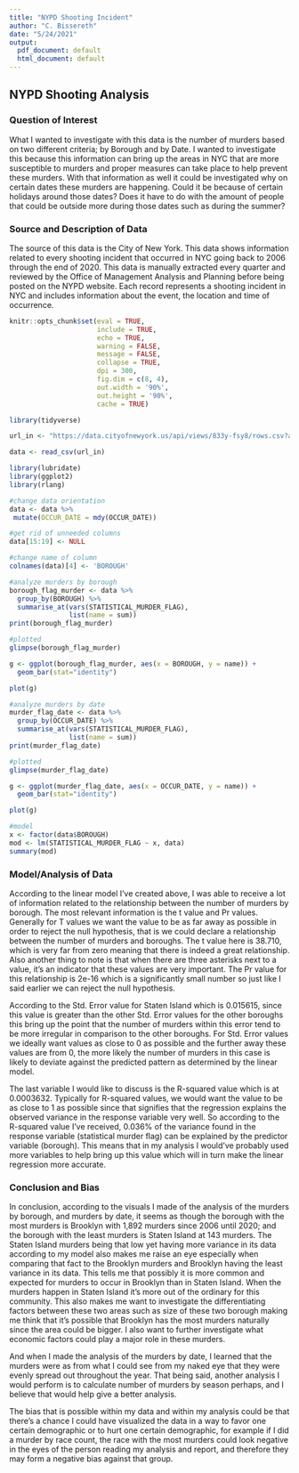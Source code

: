 ```yaml
---
title: "NYPD Shooting Incident"
author: "C. Bissereth"
date: "5/24/2021"
output:
  pdf_document: default
  html_document: default
---
```


## NYPD Shooting Analysis

### Question of Interest 
What I wanted to investigate with this data is the number of murders based on two different criteria; by Borough and by Date. I wanted to investigate this because this information can bring up the areas in NYC that are more susceptible to murders and proper measures can take place to help prevent these murders. With that information as well it could be investigated why on certain dates these murders are happening. Could it be because of certain holidays around those dates? Does it have to do with the amount of people that could be outside more during those dates such as during the summer?

### Source and Description of Data
The source of this data is the City of New York. This data shows information related to every shooting incident that occurred in NYC going back to 2006 through the end of 2020. This data is manually extracted every quarter and reviewed by the Office of Management Analysis and Planning before being posted on the NYPD website. Each record represents a shooting incident in NYC and includes information about the event, the location and time of occurrence. 

```r
knitr::opts_chunk$set(eval = TRUE, 
                      include = TRUE,
                      echo = TRUE,
                      warning = FALSE, 
                      message = FALSE,
                      collapse = TRUE,
                      dpi = 300,
                      fig.dim = c(8, 4),
                      out.width = '90%',
                      out.height = '90%',
                      cache = TRUE)
```

```r
library(tidyverse)

url_in <- "https://data.cityofnewyork.us/api/views/833y-fsy8/rows.csv?accessType=DOWNLOAD"

data <- read_csv(url_in)

library(lubridate)
library(ggplot2)
library(rlang)

#change data orientation
data <- data %>%
 mutate(OCCUR_DATE = mdy(OCCUR_DATE))

#get rid of unneeded columns
data[15:19] <- NULL

#change name of column
colnames(data)[4] <- 'BOROUGH' 

#analyze murders by borough
borough_flag_murder <- data %>%                                       
  group_by(BOROUGH) %>%                      
  summarise_at(vars(STATISTICAL_MURDER_FLAG), 
               list(name = sum))
print(borough_flag_murder)
```

```r
#plotted 
glimpse(borough_flag_murder)

g <- ggplot(borough_flag_murder, aes(x = BOROUGH, y = name)) +
  geom_bar(stat="identity")

plot(g)
```

```r
#analyze murders by date
murder_flag_date <- data %>%                                       
  group_by(OCCUR_DATE) %>%                      
  summarise_at(vars(STATISTICAL_MURDER_FLAG), 
               list(name = sum))
print(murder_flag_date)
```

```r
#plotted 
glimpse(murder_flag_date)

g <- ggplot(murder_flag_date, aes(x = OCCUR_DATE, y = name)) +
  geom_bar(stat="identity")

plot(g)
```

```r
#model
x <- factor(data$BOROUGH)
mod <- lm(STATISTICAL_MURDER_FLAG ~ x, data)
summary(mod)
```

### Model/Analysis of Data
According to the linear model I've created above, I was able to receive a lot of information related to the relationship between the number of murders by borough. The most relevant information is the t value and Pr values. Generally for T values we want the value to be as far away as possible in order to reject the null hypothesis, that is we could declare a relationship between the number of murders and boroughs. The t value here is 38.710, which is very far from zero meaning that there is indeed a great relationship. Also another thing to note is that when there are three asterisks next to a value, it's an indicator that these values are very important. The Pr value for this relationship is 2e-16 which is a significantly small number so just like I said earlier we can reject the null hypothesis.

According to the Std. Error value for Staten Island which is 0.015615, since this value is greater than the other Std. Error values for the other boroughs this bring up the point that the number of murders within this error tend to be more irregular in comparison to the other boroughs. For Std. Error values we ideally want values as close to 0 as possible and the further away these values are from 0, the more likely the number of murders in this case is likely to deviate against the predicted pattern as determined by the linear model.

The last variable I would like to discuss is the R-squared value which is at 0.0003632. Typically for R-squared values, we would want the value to be as close to 1 as possible since that signifies that the regression explains the observed variance in the response variable very well. So according to the R-squared value I've received, 0.036% of the variance found in the response variable (statistical murder flag) can be explained by the predictor variable (borough). This means that in my analysis I would've probably used more variables to help bring up this value which will in turn make the linear regression more accurate.

### Conclusion and Bias
In conclusion, according to the visuals I made of the analysis of the murders by borough, and murders by date, it seems as though the borough with the most murders is Brooklyn with 1,892 murders since 2006 until 2020; and the borough with the least murders is Staten Island at 143 murders. The Staten Island murders being that low yet having more variance in its data according to my model also makes me raise an eye especially when comparing that fact to the Brooklyn murders and Brooklyn having the least variance in its data. This tells me that possibly it is more common and expected for murders to occur in Brooklyn than in Staten Island. When the murders happen in Staten Island it's more out of the ordinary for this community. This also makes me want to investigate the differentiating factors between these two areas such as size of these two borough making me think that it's possible that Brooklyn has the most murders naturally since the area could be bigger. I also want to further investigate what economic factors could play a major role in these murders. 

And when I made the analysis of the murders by date, I learned that the murders were as from what I could see from my naked eye that they were evenly spread out throughout the year. That being said, another analysis I would perform is to calculate number of murders by season perhaps, and I believe that would help give a better analysis.

The bias that is possible within my data and within my analysis could be that there's a chance I could have visualized the data in a way to favor one certain demographic or to hurt one certain demographic, for example if I did a murder by race count, the race with the most murders could look negative in the eyes of the person reading my analysis and report, and therefore they may form a negative bias against that group.
